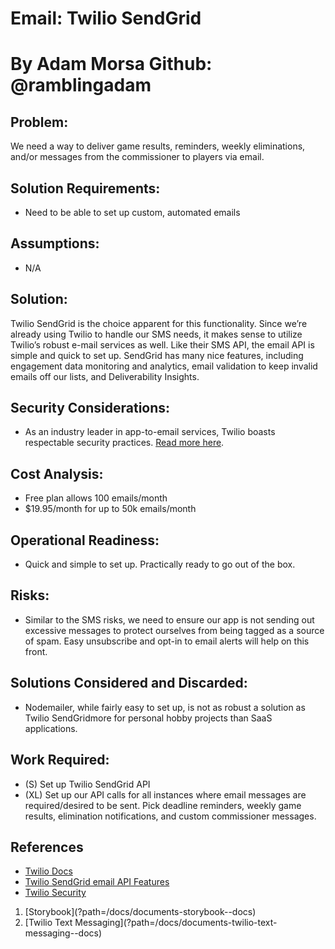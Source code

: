 
# Email: Twilio SendGrid

# By Adam Morsa Github: @ramblingadam

## Problem:

We need a way to deliver game results, reminders, weekly eliminations, and/or messages from
the commissioner to players via email.

## Solution Requirements:

- Need to be able to set up custom, automated emails

## Assumptions:

- N/A

## Solution:

Twilio SendGrid is the choice apparent for this functionality. Since we’re already using Twilio to
handle our SMS needs, it makes sense to utilize Twilio’s robust e-mail services as well. Like
their SMS API, the email API is simple and quick to set up. SendGrid has many nice features,
including engagement data monitoring and analytics, email validation to keep invalid emails off
our lists, and Deliverability Insights.

## Security Considerations:

- As an industry leader in app-to-email services, Twilio boasts respectable security
  practices. [Read more here](https://www.twilio.com/docs/usage/security).

## Cost Analysis:

- Free plan allows 100 emails/month
- $19.95/month for up to 50k emails/month

## Operational Readiness:

- Quick and simple to set up. Practically ready to go out of the box.

## Risks:

- Similar to the SMS risks, we need to ensure our app is not sending out excessive
  messages to protect ourselves from being tagged as a source of spam. Easy
  unsubscribe and opt-in to email alerts will help on this front.

## Solutions Considered and Discarded:

- Nodemailer, while fairly easy to set up, is not as robust a solution as Twilio SendGridmore for personal hobby projects than SaaS applications.

## Work Required:

- (S) Set up Twilio SendGrid API
- (XL) Set up our API calls for all instances where email messages are required/desired to
  be sent. Pick deadline reminders, weekly game results, elimination notifications, and
  custom commissioner messages.

## References

- [Twilio Docs](https://www.twilio.com/docs)
- [Twilio SendGrid email API Features](https://www.twilio.com/en-us/sendgrid/email-api)
- [Twilio Security](https://www.twilio.com/docs/usage/security)

<ol className="doc_nav_links">
  <li>[Storybook](?path=/docs/documents-storybook--docs)</li>
  <li>
    [Twilio Text Messaging](?path=/docs/documents-twilio-text-messaging--docs)
  </li>
</ol>
